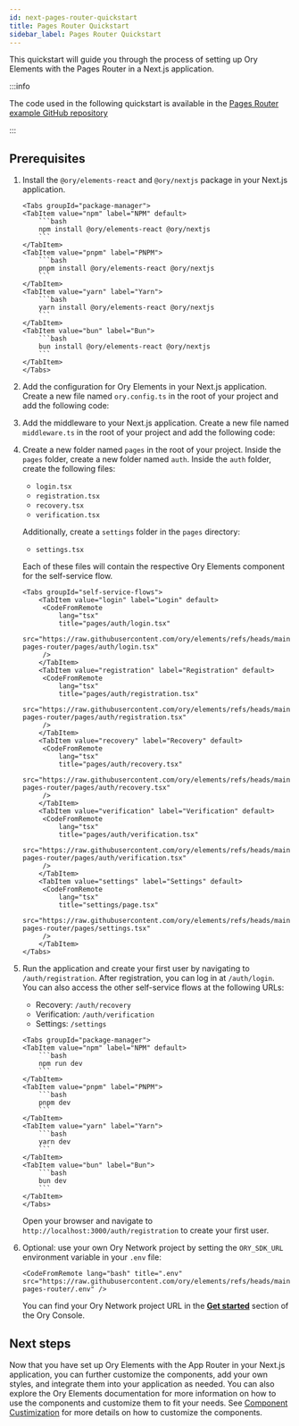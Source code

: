 ```yaml
---
id: next-pages-router-quickstart
title: Pages Router Quickstart
sidebar_label: Pages Router Quickstart
---
```



This quickstart will guide you through the process of setting up Ory Elements with the Pages Router in a Next.js application.

:::info

The code used in the following quickstart is available in the
[Pages Router example GitHub repository](https://github.com/ory/elements/tree/main/examples/nextjs-pages-router)

:::

## Prerequisites

1. Install the `@ory/elements-react` and `@ory/nextjs` package in your Next.js application.

   ````mdx-code-block
   <Tabs groupId="package-manager">
   <TabItem value="npm" label="NPM" default>
       ```bash
       npm install @ory/elements-react @ory/nextjs
       ```
   </TabItem>
   <TabItem value="pnpm" label="PNPM">
       ```bash
       pnpm install @ory/elements-react @ory/nextjs
       ```
   </TabItem>
   <TabItem value="yarn" label="Yarn">
       ```bash
       yarn install @ory/elements-react @ory/nextjs
       ```
   </TabItem>
   <TabItem value="bun" label="Bun">
       ```bash
       bun install @ory/elements-react @ory/nextjs
       ```
   </TabItem>
   </Tabs>
   ````

2. Add the configuration for Ory Elements in your Next.js application. Create a new file named `ory.config.ts` in the root of your
   project and add the following code:

   <CodeFromRemote
     lang="ts"
     title="ory.config.ts"
     src="https://raw.githubusercontent.com/ory/elements/refs/heads/main/examples/nextjs-pages-router/ory.config.ts"
   />

3. Add the middleware to your Next.js application. Create a new file named `middleware.ts` in the root of your project and add the
   following code:

   <CodeFromRemote
     lang="ts"
     title="middleware.ts"
     src="https://raw.githubusercontent.com/ory/elements/refs/heads/main/examples/nextjs-pages-router/middleware.ts"
   />

4. Create a new folder named `pages` in the root of your project. Inside the `pages` folder, create a new folder named `auth`.
   Inside the `auth` folder, create the following files:

   - `login.tsx`
   - `registration.tsx`
   - `recovery.tsx`
   - `verification.tsx`

   Additionally, create a `settings` folder in the `pages` directory:

   - `settings.tsx`

   Each of these files will contain the respective Ory Elements component for the self-service flow.

   ```mdx-code-block
   <Tabs groupId="self-service-flows">
       <TabItem value="login" label="Login" default>
        <CodeFromRemote
            lang="tsx"
            title="pages/auth/login.tsx"
            src="https://raw.githubusercontent.com/ory/elements/refs/heads/main/examples/nextjs-pages-router/pages/auth/login.tsx"
        />
       </TabItem>
       <TabItem value="registration" label="Registration" default>
        <CodeFromRemote
            lang="tsx"
            title="pages/auth/registration.tsx"
            src="https://raw.githubusercontent.com/ory/elements/refs/heads/main/examples/nextjs-pages-router/pages/auth/registration.tsx"
        />
       </TabItem>
       <TabItem value="recovery" label="Recovery" default>
        <CodeFromRemote
            lang="tsx"
            title="pages/auth/recovery.tsx"
            src="https://raw.githubusercontent.com/ory/elements/refs/heads/main/examples/nextjs-pages-router/pages/auth/recovery.tsx"
        />
       </TabItem>
       <TabItem value="verification" label="Verification" default>
        <CodeFromRemote
            lang="tsx"
            title="pages/auth/verification.tsx"
            src="https://raw.githubusercontent.com/ory/elements/refs/heads/main/examples/nextjs-pages-router/pages/auth/verification.tsx"
        />
       </TabItem>
       <TabItem value="settings" label="Settings" default>
        <CodeFromRemote
            lang="tsx"
            title="settings/page.tsx"
            src="https://raw.githubusercontent.com/ory/elements/refs/heads/main/examples/nextjs-pages-router/pages/settings.tsx"
        />
       </TabItem>
   </Tabs>
   ```

5. Run the application and create your first user by navigating to `/auth/registration`. After registration, you can log in at
   `/auth/login`. You can also access the other self-service flows at the following URLs:

   - Recovery: `/auth/recovery`
   - Verification: `/auth/verification`
   - Settings: `/settings`

   ````mdx-code-block
   <Tabs groupId="package-manager">
   <TabItem value="npm" label="NPM" default>
       ```bash
       npm run dev
       ```
   </TabItem>
   <TabItem value="pnpm" label="PNPM">
       ```bash
       pnpm dev
       ```
   </TabItem>
   <TabItem value="yarn" label="Yarn">
       ```bash
       yarn dev
       ```
   </TabItem>
   <TabItem value="bun" label="Bun">
       ```bash
       bun dev
       ```
   </TabItem>
   </Tabs>
   ````

   Open your browser and navigate to `http://localhost:3000/auth/registration` to create your first user.

6. Optional: use your own Ory Network project by setting the `ORY_SDK_URL` environment variable in your `.env` file:

   ```mdx-code-block
   <CodeFromRemote lang="bash" title=".env" src="https://raw.githubusercontent.com/ory/elements/refs/heads/main/examples/nextjs-pages-router/.env" />
   ```

   You can find your Ory Network project URL in the [**Get started**](https://console.ory.sh/projects/current/get-started) section
   of the Ory Console.

## Next steps

Now that you have set up Ory Elements with the App Router in your Next.js application, you can further customize the components,
add your own styles, and integrate them into your application as needed. You can also explore the Ory Elements documentation for
more information on how to use the components and customize them to fit your needs. See
[Component Custimization](../customization.mdx) for more details on how to customize the components.
